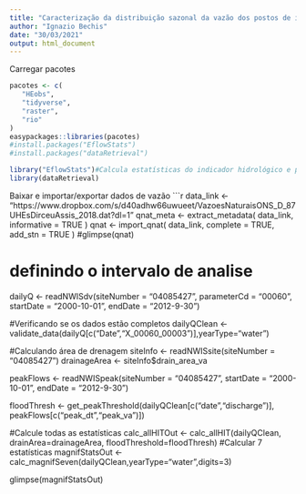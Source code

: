 ---
title: "Caracterização da distribuição sazonal da vazão dos postos de interesse"
author: "Ignazio Bechis"
date: "30/03/2021"
output: html_document
---

Carregar pacotes
```{r}
pacotes <- c(
   "HEobs",
   "tidyverse",
   "raster",
   "rio"
)
easypackages::libraries(pacotes)
#install.packages("EflowStats")
#install.packages("dataRetrieval")

library("EflowStats")#Calcula estatísticas do indicador hidrológico e propriedades fundamentais do vazão diária 
library(dataRetrieval)

```

Baixar e importar/exportar dados de vazão
```{r}
data_link <- "https://www.dropbox.com/s/d40adhw66uwueet/VazoesNaturaisONS_D_87UHEsDirceuAssis_2018.dat?dl=1"
qnat_meta <- extract_metadata(
   data_link,
   informative = TRUE
)
qnat <- import_qnat(
   data_link,
   complete = TRUE,
   add_stn = TRUE
)
#glimpse(qnat)


# definindo o intervalo de analise 
dailyQ <- readNWISdv(siteNumber = "04085427",
parameterCd = "00060",
startDate = "2000-10-01",
endDate = "2012-9-30")

#Verificando se os dados estão completos
dailyQClean <- validate_data(dailyQ[c("Date","X_00060_00003")],yearType="water")

#Calculando área de drenagem
siteInfo <- readNWISsite(siteNumber = "04085427")
drainageArea <- siteInfo$drain_area_va

 
peakFlows <- readNWISpeak(siteNumber = "04085427",
startDate = "2000-10-01",
endDate = "2012-9-30")

floodThresh <- get_peakThreshold(dailyQClean[c("date","discharge")],
peakFlows[c("peak_dt","peak_va")])


#Calcule todas as estatísticas 
calc_allHITOut <- calc_allHIT(dailyQClean,
drainArea=drainageArea,
floodThreshold=floodThresh)
#Calcular 7 estatísticas 
magnifStatsOut <- calc_magnifSeven(dailyQClean,yearType="water",digits=3)

glimpse(magnifStatsOut)


